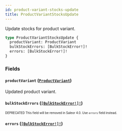 ```yaml
---
id: product-variant-stocks-update
title: ProductVariantStocksUpdate
---
```


Update stocks for product variant.

```graphql
type ProductVariantStocksUpdate {
  productVariant: ProductVariant
  bulkStockErrors: [BulkStockError!]!
  errors: [BulkStockError!]!
}
```

### Fields

#### `productVariant` ([`ProductVariant`](/developer/api-reference/objects/product-variant.mdx))

Updated product variant.

#### `bulkStockErrors` ([`[BulkStockError!]!`](/developer/api-reference/objects/bulk-stock-error.mdx))

<sub><sup><span className="deprecatedTag">DEPRECATED</span> This field will be removed in Saleor 4.0. Use `errors` field instead.</sup></sub>

#### `errors` ([`[BulkStockError!]!`](/developer/api-reference/objects/bulk-stock-error.mdx))

